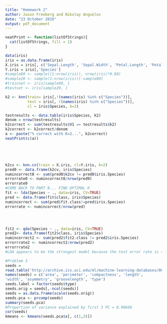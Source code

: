 ```yaml
---
title: "Homework 2"
author: Jason Freeberg and Nikolay Anguelov
date: "23 October 2016"
output: pdf_document
---
```


```r

neatPrint <- function(listOfStrings){
  cat(listOfStrings, fill = 1)
}

data(iris)
iris = as.data.frame(iris)
X.iris = iris[, c('Sepal.Length', 'Sepal.Width', 'Petal.Length', 'Petal.Width')]
Y.iris = iris[,'Species']
#sample80 <- sample((1:nrow(iris)), nrow(iris)*0.80)
#sample20 <- sample(1:nrow(iris))[-sample80]
#trainset <- iris[sample80, ]
#testset <- iris[sample20, ]

k2 <- knn(train= iris[,!(names(iris) %in% c("Species"))],
          test = iris[, !(names(iris) %in% c("Species"))],
          cl = iris$Species, k=2)

testresults <- data.table(iris$Species, k2)
denom = nrow(testresults)
k2correct <- sum(testresults$V1 == testresults$k2)
k2correct <- k2correct/denom
a <- paste("% correct with K=2...", k2correct)
neatPrint(c(a))





k2cv <- knn.cv(train = X.iris, cl=Y.iris, k=2)
pred0 <- data.frame(k2cv, iris$Species)
numincorrect0 <- sum(pred0$k2cv != pred0$iris.Species)
errorrate0 <- numincorrect0/nrow(pred0)
errorrate0
#COME BACK TO PART B... FIND OPTIMAL K
fit <- lda(Species ~ ., data=iris, CV=TRUE)
pred <- data.frame(fit$class, iris$Species)
numincorrect <- sum(pred$fit.class!=pred$iris.Species)
errorrate <- numincorrect/nrow(pred)




fit2 <- qda(Species ~ ., data=iris, CV=TRUE)
pred2<- data.frame(fit2$class, iris$Species)
numincorrect2 <- sum(pred2$fit2.class != pred2$iris.Species)
errorrrate2 <- numincorrect2/nrow(pred2)
errorrrate2
#LDA appears to be the strongest model because the test error rate is the lowest. It should be noted that QDA's test error rate was very clsoe to LDA's, so it is not 100% clear which model one should select.


```

```r
#Problem 3
seeds =
read.table('http://archive.ics.uci.edu/ml/machine-learning-databases/00236/seeds_dataset.txt')
names(seeds) = c('area', 'perimeter', 'compactness', 'length',
'width', 'asymmetry', 'groovelength', 'type')
seeds.label = factor(seeds$type)
seeds.orig = seeds[,-ncol(seeds)]
seeds = as.data.frame(scale(seeds.orig))
seeds.pca <- prcomp(seeds)
summary(seeds.pca)
#Proportion of variance explained by first 3 PC = 0.98668
cor(seeds)
kmeans <- kmeans(seeds.pca$x[, c(1,2)])
```


